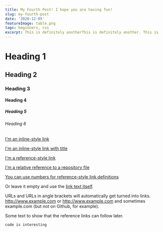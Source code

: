```yaml
---
title: My Fourth Post! I hope you are having fun!
slug: my-fourth-post
date: '2020-12-05'
featureImage: table.png
tags: beginners, css
excerpt: This is definitely anotherThis is definitely another. This is definitely anotherThis is definitely anotherThis is definitely anotherThis is definitely anotherThis is definitely anotherThis is definitely another.This is definitely another. This is definitely anotherThis is definitely anotherThis is definitely anotherTh
---
```


# Heading 1

## Heading 2

### Heading 3

#### Heading 4

##### Heading 5

###### Heading 6

[I'm an inline-style link](https://www.google.com)

[I'm an inline-style link with title](https://www.google.com "Google's Homepage")

[I'm a reference-style link][Arbitrary case-insensitive reference text]

[I'm a relative reference to a repository file](../blob/master/LICENSE)

[You can use numbers for reference-style link definitions][1]

Or leave it empty and use the [link text itself].

URLs and URLs in angle brackets will automatically get turned into links. 
http://www.example.com or <http://www.example.com> and sometimes 
example.com (but not on Github, for example).

Some text to show that the reference links can follow later.

[arbitrary case-insensitive reference text]: https://www.mozilla.org
[1]: http://slashdot.org
[link text itself]: http://www.reddit.com



```js
code is interesting
```